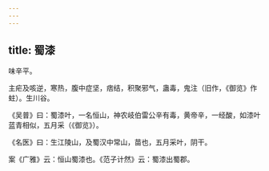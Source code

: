 ```yaml
---
---
---
```

title: 蜀漆
---



味辛平。

主疟及咳逆，寒热，腹中症坚，痞结，积聚邪气，蛊毒，鬼注（旧作，《御览》作蛀）。生川谷。

《吴普》曰：蜀漆叶，一名恒山，神农岐伯雷公辛有毒，黄帝辛，一经酸，如漆叶蓝青相似，五月采（《御览》）。

《名医》曰：生江陵山，及蜀汉中常山，苗也，五月采叶，阴干。

案《广雅》云：恒山蜀漆也。《范子计然》云：蜀漆出蜀郡。